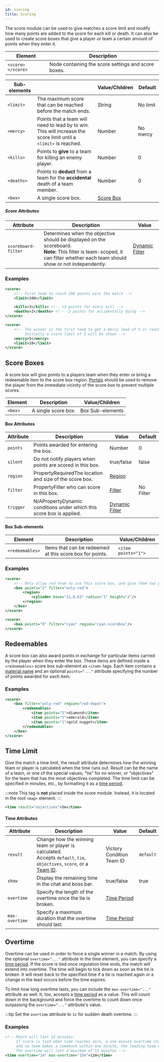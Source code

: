 ```yaml
---
id: scoring
title: Scoring
---
```


The score module can be used to give matches a score limit and modify how many points are added to the score for each kill or death. 
It can also be used to create score boxes that give a player or team a certain amount of points when they enter it.

| Element | Description |
|---|---|
| `<score> </score>` | Node containing the score settings and score boxes. |

| Sub-elements || Value/Children | Default |
|---|---|---|---|
| `<limit>` | The maximum score that can be reached before the match ends. | <span className="badge badge--primary">String</span> | <span className="badge badge--secondary">No limit</span> |
| `<mercy>` | Points that a team will need to lead by to win.<br />This will increase the score limit until a `<limit>` is reached. | <span className="badge badge--primary">Number</span> | <span className="badge badge--secondary">No mercy</span> |
| `<kills>` | Points to **give** to a team for killing an enemy player. | <span className="badge badge--primary">Number</span> | 0 |
| `<deaths>` | Points to **deduct** from a team for the **accidental** death of a team member. | <span className="badge badge--primary">Number</span> | 0 |
| `<box>` | A single score box. | [Score Box](#score-boxes) |

##### Score Attributes

| Attribute | Description | Value |
|---|---|---|
| `scoreboard-filter` | Determines when the objective should be displayed on the scoreboard.<br />**Note:** This filter is team-scoped, it can filter whether each team should show or not independently. | [Dynamic Filter](/docs/modules/mechanics/filters#dynamic-filters) |

### Examples

```xml
<score>
    <!-- First team to reach 100 points wins the match -->
    <limit>100</limit>

    <kills>3</kills> <!-- +3 points for every kill -->
    <deaths>2</deaths> <!-- -2 points for accidentally dying -->
</score>
```

```xml
<score>
    <!-- The winner is the first team to get a mercy lead of 5 or reach the limit of 10. 
         Initially a score limit of 5 will be shown -->
    <mercy>5</mercy>
    <limit>10</limit>
</score>
```

## Score Boxes

A score box will give points to a players team when they enter or bring a redeemable item to the score box region. 
[Portals](/docs/modules/mechanics/portals) should be used to remove the player from the immediate vicinity of the score box to prevent multiple scores.

| Element | Description | Value/Children |
|---|---|---|
| `<box>` | A single score box. | <span className="badge badge--secondary">Box Sub-elements</span> |

#### Box Attributes

| Attribute | Description | Value | Default |
|---|---|---|---|
| `points` | Points awarded for entering the box. | <span className="badge badge--primary">Number</span> | 0 |
| `silent` | Do not notify players when points are scored in this box. | <span className="badge badge--primary">true/false</span> | false |
| `region` | <span className="badge badge--secondary" title="Can be either this attribute or a sub-element.">Property</span><span className="badge badge--danger">Required</span>The location and size of the score box. | [Region](/docs/modules/mechanics/regions) |
| `filter` | <span className="badge badge--secondary" title="Can be either this attribute or a sub-element.">Property</span>Filter who can score in this box. | [Filter](/docs/modules/mechanics/filters) | <span className="badge badge--secondary">No Filter</span> |
| `trigger` | <span className="badge badge--danger" title="This feature once existed, but has not been re-implemented in modern versions of PGM.">N/A</span><span className="badge badge--secondary" title="Can be either this attribute or a sub-element.">Property</span>Dynamic conditions under which this score box is applied. | [Dynamic Filter](/docs/modules/mechanics/filters#dynamic-filters) |

#### Box Sub-elements

| Element | Description | Value/Children |
|---|---|---|
| `<redeemables>` | Items that can be redeemed at this score box for points. | `<item points="1">` |

### Examples

```xml
<score>
    <!-- Only allow red team to use this score box, and give them two points -->
    <box points="2" filter="only-red">
        <region>
            <cylinder base="21,8,63" radius="1" height="2"/>
        </region>
    </box>
</score>

<score>
    <box points="8" filter="cyan" region="cyan-scorebox"/>
</score>
```

## Redeemables

A score box can also award points in exchange for particular items carried by the player when they
enter the box. These items are defined inside a `<redeemables>` score box sub-element as `<item>` tags.
Each item contains a [material name](/docs/reference/items/inventory#material-finder)
and an optional `points="..."` attribute specifying the number of points awarded for each item.

### Examples

```xml
<score>
    <box filter="only-red" region="red-depot">
        <redeemables>
            <item points="5">diamond</item>
            <item points="3">emerald</item>
            <item points="1">gold nugget</item>
        </redeemables>
    </box>
</score>
```

## Time Limit

Give the match a time limit, the result attribute determines how the winning team or player is calculated when the time runs out.
Result can be the name of a team, or one of the special values; "tie" for no winner, or "objectives" for the team that has the most objectives completed. 
The time limit can be specified in minutes, etc., by formatting it as a [time period](/docs/reference/misc/time-periods).

:::note
This tag is **not** placed inside the score module. Instead, it is located in the root `<map>` element.
:::

```xml
<time result="objectives">5m</time>
```

#### Time Attributes

| Attribute | Description | Value | Default |
|---|---|---|---|
| `result` | Change how the winning team or player is calculated.<br />Accepts `default`, `tie`, `objectives`, `score`, or a [Team ID](/docs/modules/format/teams). | <span className="badge badge--primary">Victory Condition</span><br /><span className="badge badge--primary">Team ID</span> | `default` |
| `show` | Display the remaining time in the chat and boss bar. | <span className="badge badge--primary">true/false</span> | true |
| `overtime` | Specify the length of the overtime once the tie is broken. | [Time Period](/docs/reference/misc/time-periods) |
| `max-overtime` | Specify a maximum duration that the overtime should last. | [Time Period](/docs/reference/misc/time-periods) |

## Overtime

Overtime can be used in order to force a single winner in a match. By using the optional `overtime="..."` attribute in the time element, you can specify a [time period](/docs/reference/misc/time-periods). 
If the score is tied once regulation time ends, the match will extend into overtime. 
The time will begin to tick down as soon as the tie is broken. 
It will reset back to the specified time if a tie is reached again or a change in the lead occurs before the time expires.

To limit how long overtime lasts, you can include the `max-overtime="..."` attribute as well. 
It, too, accepts a [time period](/docs/reference/misc/time-periods) as a value. 
This will count down in the background and force the overtime to count down once surpassing the `overtime="..."` attribute's value.

:::tip
Set the `overtime` attribute to `1s` for sudden death overtime.
:::

### Examples

```xml
<!-- Match will last 12 minutes.
     If score is tied when time reaches zero, a one-minute overtime starts. If the tie is broken
     and no team makes a comeback within one minute, the leading team will win.
     The overtime will last a maximum of 15 minutes -->
<time overtime="1m" max-overtime="15m">12m</time>
```
